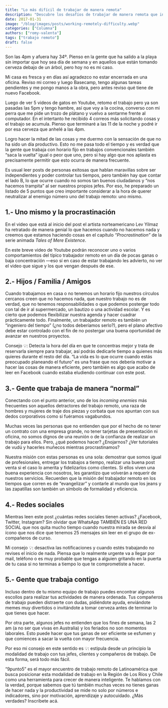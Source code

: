 ```yaml
---
title: "Lo más difícil de trabajar de manera remota"
description: "Descubre los desafíos de trabajar de manera remota que incluyen la procrastinación y las distracciones"
date: 2017-01-31
image: "/blog/images/posts/working-remotely-difficulty.webp"
categories: ["Columna"]
authors: ["romy-valenta"]
tags: ["trabajo remoto"]
draft: false
---
```


Son las 4pm y afuera hay 34º. Pienso en la gente que ha salido a la playa sin importar que hoy sea día de semana y en aquellos que están tomando cerveza debajo de un árbol, pero hoy no es mi caso.

Mi casa es fresca y en días así agradezco no estar encerrada en una oficina. Reviso mi correo y luego Basecamp, tengo algunas tareas pendientes y me pongo manos a la obra, pero antes reviso qué tiene de nuevo Facebook.

Luego de ver 5 videos de gatos en Youtube, retomo el trabajo pero ya son pasadas las 5pm y tengo hambre, así que voy a la cocina, converso con mi perra que me pide un trozo de plátano y vuelvo a sentarme frente al computador. En el intertanto he recibido 4 correos más solicitando cosas y el trabajo se acumula. Pienso que terminaré a las 11 de la noche y podré ir por esa cerveza que anhelé a las 4pm.

Logro hacer la mitad de las cosas y me duermo con la sensación de que no ha sido un día productivo. Esto no me pasa todo el tiempo y es verdad que la gente que trabaja con horario fijo en trabajos convencionales también “saca la vuelta” igual o peor que uno, pero si hay algo que nos aplasta es precisamente permitir que esto ocurra de manera frecuente.

Es usual leer posts de personas exitosas que hablan maravillas sobre ser independientes y poder controlar tus tiempos, pero también hay que contar el lado B, lo que ocurre cuando no somos tan buenos ciudadanos y “nos hacemos trampita” al ser nuestros propios jefes. Por eso, he preparado un listado de 5 puntos que creo importante considerar a la hora de querer neutralizar al enemigo número uno del trabajo remoto: uno mismo.

## 1.- Uno mismo y la procrastinación

En el video que está al inicio del post el artista norteamericano Lev Yilmaz ha retratado de manera genial lo que hacemos cuando no hacemos nada y creemos que estamos haciendo cosas en el capítulo _“Procrastination”_ de la serie animada _Tales of Mere Existence_. 

En este breve video de Youtube podrán reconocer uno o varios comportamientos del típico trabajador remoto en un día de pocas ganas o baja concentración —eso sí en caso de estar trabajando les advierto, no ver el video que sigue y los que vengan después de ese.

<Youtube client:load id="4P785j15Tzk" title="Youtube Video Test Title"/>


## 2.- Hijos / Familia / Amigos

Cuando trabajamos en casa o no tenemos un horario fijo nuestros círculos cercanos creen que no hacemos nada, que nuestro trabajo no es de verdad, que no tenemos responsabilidades o que podemos postergar todo con tal de ir al supermercado, un bautizo o una actividad escolar. Y es cierto que podemos flexibilizar nuestra agenda y hacer cuadrar prácticamente todo. Finalmente, un trabajador remoto es también un “ingeniero del tiempo” (¿no todos deberíamos serlo?), pero el plano afectivo debe estar controlado con el fin de no postergar una buena oportunidad de avanzar en nuestros proyectos.

Consejo 💡: Detecta la hora del día en que te concentras mejor y trata de reservarla siempre para trabajar, así podrás dedicarle tiempo a quienes más quieres durante el resto del día. “La vida es lo que ocurre cuando estás preocupado planeando el futuro” es una frase que nos debería motivar a hacer las cosas de manera eficiente, pero también es algo que acabo de leer en Facebook cuando estaba eludiendo continuar con este post.

## 3.- Gente que trabaja de manera “normal”

Conectando con el punto anterior, uno de los _incoming enemies_ más frecuentes son aquellos detractores del trabajo remoto, una raza de hombres y mujeres de traje dos piezas y corbata que nos apuntan con sus dedos corporativos como si fuéramos vagabundos.

Muchas veces las personas que no entienden que por el hecho de no tener un contrato con una empresa grande, no tener tarjetas de presentación ni oficina, no somos dignos de una reunión o de la confianza de realizar un trabajo para ellos. Pero, ¿qué podemos hacer? ¿Enojarnos? ¿Ver tutoriales de vudú y hacerles muñecos mientras procrastinamos?

Nuestra misión con estas personas es una sola: demostrar que somos igual de profesionales, entregar los trabajos a tiempo, realizar una buena post venta si el caso lo amerita y fidelizarlos como clientes. Si ellos viven una buena experiencia con nosotros, les garantizo que volverán a requerir de nuestros servicios. Recuerden que la misión del trabajador remoto en los tiempos que corren es de “evangelizar” y contarle al mundo que los jeans y las zapatillas son también un símbolo de formalidad y eficiencia.

## 4.- Redes sociales

Mientras leen este post ¿cuántas redes sociales tienen activas? ¿Facebook, Twitter, Instagram? Sin olvidar que WhatsApp TAMBIÉN ES UNA RED SOCIAL que nos quita mucho tiempo cuando nuestra mirada se desvía al ícono que nos dice que tenemos 25 mensajes sin leer en el grupo de ex-compañeros de curso.

Mi consejo 💡: desactiva las notificaciones y cuando estés trabajando no revises el inicio de nada. Piensa que lo realmente urgente va a llegar por mail, teléfono o es muy probable que tengas a alguien gritando en la puerta de tu casa si no terminas a tiempo lo que te comprometiste a hacer.

## 5.- Gente que trabaja contigo

Incluso dentro de tu mismo equipo de trabajo puedes encontrar algunos escollos para realizar tus actividades de manera ordenada. Tus compañeros de trabajo pueden distraerte con dudas, pidiéndote ayuda, enviándote memes muy divertidos o invitándote a tomar cerveza antes de terminar lo que tienes que hacer.

Por otra parte, algunos jefes no entienden que los fines de semana, las 2 am (a no ser que vivas en Australia) y los feriados no son momentos laborales. Esto puede hacer que tus ganas de ser eficiente se esfumen y que comiences a sacar la vuelta con mayor frecuencia.

Por eso mi consejo en este sentido es 💡: estipula desde un principio la modalidad de trabajo con tus jefes, clientes y compañeros de trabajo. De esta forma, será todo más fácil.

“9punto5” es el mayor encuentro de trabajo remoto de Latinoamérica que busca posicionar esta modalidad de trabajo en la Región de Los Ríos y Chile como una herramienta para crecer de manera inteligente. Te hablamos con la verdad, porque sabemos que tú también muchas veces no tienes ganas de hacer nada y la productividad se mide no solo por números e indicadores, sino por motivación, aprendizaje y autocuidado. ¿Más verdades? Inscríbete acá.